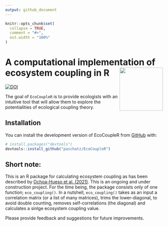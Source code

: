 ```yaml
---
output: github_document
---
```


<!-- README.md is generated from README.Rmd. Please edit that file -->

```r
knitr::opts_chunk$set(
  collapse = TRUE,
  comment = "#>",
  out.width = "100%"
)
```

# A computational implementation of ecosystem coupling in R <a><img src="man/ecocoupler_logo.png" align="right" height="138"/></a>

<!-- badges: start -->
[![DOI](https://zenodo.org/badge/775914299.svg)](https://zenodo.org/doi/10.5281/zenodo.10866596)

<!-- badges: end -->

The goal of ```EcoCoupleR``` is to provide ecologists with an intuitive tool
that will allow them to explore the potentialities of ecological
coupling theory.

## Installation

You can install the development version of EcoCoupleR from [GitHub](https://github.com/) with:

``` r
# install.packages("devtools")
devtools::install_github("paschatz/EcoCoupleR")
```

## Short note:

This is an R package for calculating ecosystem coupling as has been described by [Ochoa-Hueso et al. (2021)](https://www.sciencedirect.com/science/article/pii/S2590332221003535?via%3Dihub). This is an ongoing and under construction project. For the time being, the package consists only of one function; `eco_coupling()`. In a nutshell, `eco_coupling()` takes as an input a correlation matrix (or a list of many matrices), trims the lower-diagonal, to avoid double counting, removes self-correlations (the diagonal) and calculates a sinlge ecosystem coupling value.

Please provide feedback and suggestions for future improvements.
